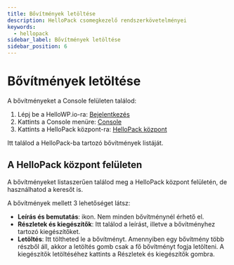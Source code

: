 ```yaml
---
title: Bővítmények letöltése
description: HelloPack csomegkezelő rendszerkövetelményei
keywords:
  - hellopack
sidebar_label: Bővítmények letöltése
sidebar_position: 6
---
```



# <FontAwesomeIcon icon="fa-duotone fa-down-to-bracket text-primary" /> Bővítmények letöltése

A bővítményeket a Console felületen találod:

1. Lépj be a HelloWP.io-ra: [Bejelentkezés](https://hellowp.io/hu/helloconsole/)
2. Kattints a Console menüre: [Console](https://hellowp.io/hu/helloconsole/)
3. Kattints a HelloPack központ-ra: [HelloPack központ](https://hellowp.io/hu/helloconsole/hellopack-kozpont/)

Itt találod a HelloPack-ba tartozó bővítmények listáját.

## A HelloPack központ felületen

A bővítményeket listaszerűen találod meg a HelloPack központ felületén, de használhatod a keresőt is.

A bővítmények mellett 3 lehetőséget látsz:

- **Leírás és bemutatás**: <FontAwesomeIcon icon="fad fa-book text-primary" /> ikon. Nem minden bővítménynél érhető el.
- **Részletek és kiegészítők**: Itt találod a leírást, illetve a bővítményhez tartozó kiegészítőket.
- **Letöltés**: Itt töltheted le a bővítményt. Amennyiben egy bővítmény több részből áll, akkor a letöltés gomb csak a fő bővítményt fogja letölteni. A kiegészítők letöltéséhez kattints a Részletek és kiegészítők gombra.
